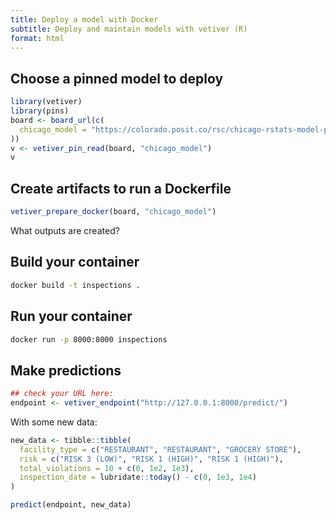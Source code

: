 ```yaml
---
title: Deploy a model with Docker
subtitle: Deploy and maintain models with vetiver (R)
format: html
---
```


## Choose a pinned model to deploy

```r
library(vetiver)
library(pins)
board <- board_url(c(
  chicago_model = "https://colorado.posit.co/rsc/chicago-rstats-model-pin/"
))
v <- vetiver_pin_read(board, "chicago_model")
v
```

## Create artifacts to run a Dockerfile

```r
vetiver_prepare_docker(board, "chicago_model")
```

What outputs are created?

## Build your container

```bash
docker build -t inspections .
```

## Run your container

```bash
docker run -p 8000:8000 inspections
```

## Make predictions

```r
## check your URL here:
endpoint <- vetiver_endpoint("http://127.0.0.1:8000/predict/")
```

With some new data:

```r
new_data <- tibble::tibble(
  facility_type = c("RESTAURANT", "RESTAURANT", "GROCERY STORE"),
  risk = c("RISK 3 (LOW)", "RISK 1 (HIGH)", "RISK 1 (HIGH)"),
  total_violations = 10 + c(0, 1e2, 1e3),
  inspection_date = lubridate::today() - c(0, 1e3, 1e4)
)

predict(endpoint, new_data)
```
